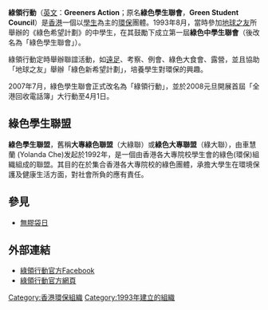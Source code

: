 '''綠領行動'''（[[英文|英文]]：'''Greeners Action'''；原名'''綠色學生聯會'''，'''Green Student Council'''）是[[香港|香港]]一個以[[學生|學生]]為主的[[環保|環保]]團體。1993年8月，當時參加[[地球之友|地球之友]]所舉辦的《綠色希望計劃》的中學生，在其鼓勵下成立第一屆'''綠色中學生聯會'''（後改名為「綠色學生聯會」）。

綠領行動定時舉辦聯誼活動，如[[遠足|遠足]]、考察、例會、綠色大食會、露營，並且協助「地球之友」舉辦「綠色新希望計劃」，培養學生對環保的興趣。

2007年7月，綠色學生聯會正式改名為「綠領行動」，並於2008元旦開展首屆「全港回收電話簿」大行動至4月1日。

==綠色學生聯盟==
'''綠色學生聯盟'''，舊稱'''大專綠色聯盟'''（大綠聯）或'''綠色大專聯盟'''（綠大聯），由車慧蘭 (Yolanda Che)发起於1992年，是一個由香港各大專院校學生會的綠色(環保)組織組成的聯盟。其目的在於集合香港各大專院校的綠色團體，承擔大學生在環境保護及健康生活方面，對社會所負的應有責任。

==參見==
*[[無膠袋日|無膠袋日]]

==外部連結==
*[https://www.facebook.com/greenersaction.org/ 綠領行動官方Facebook]
*[http://www.greeners-action.org 綠領行動官方網頁] {{Wayback|url=http://www.greeners-action.org/ |date=20120202052956 }}

{{HK-soc-stub}}
[[Category:香港環保組織|Category:香港環保組織]]
[[Category:1993年建立的組織|Category:1993年建立的組織]]